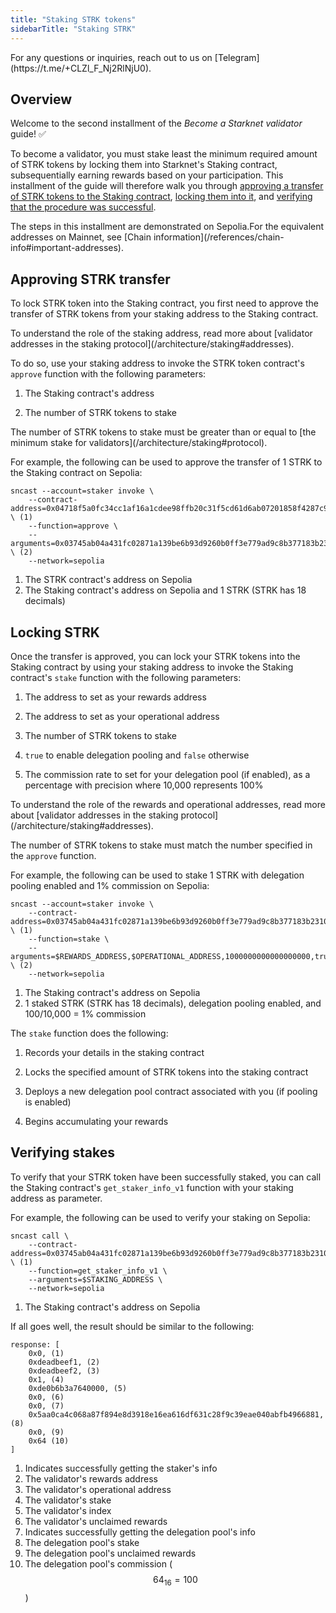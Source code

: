 ```yaml
---
title: "Staking STRK tokens"
sidebarTitle: "Staking STRK"
---
```


<Warning>
For any questions or inquiries, reach out to us on [Telegram](https://t.me/+CLZl_F_Nj2RlNjU0).
</Warning>

## Overview

Welcome to the second installment of the *Become a Starknet validator* guide! ✅

To become a validator, you must stake least the minimum required amount of STRK tokens by locking them into Starknet's Staking contract, subsequentially earning rewards based on your participation. This installment of the guide will therefore walk you through [approving a transfer of STRK tokens to the Staking contract](#approving_strk_transfer), [locking them into it](#locking_strk), and [verifying that the procedure was successful](#verifying_stakes).

<Tip>
The steps in this installment are demonstrated on Sepolia.For the equivalent addresses on Mainnet, see [Chain information](/references/chain-info#important-addresses).
</Tip>

## Approving STRK transfer

To lock STRK token into the Staking contract, you first need to approve the transfer of STRK tokens from your staking address to the Staking contract.

<Note>
To understand the role of the staking address, read more about [validator addresses in the staking protocol](/architecture/staking#addresses).
</Note>

To do so, use your staking address to invoke the STRK token contract's `approve` function with the following parameters:

1. The Staking contract's address

2. The number of STRK tokens to stake

<Note>
The number of STRK tokens to stake must be greater than or equal to [the minimum stake for validators](/architecture/staking#protocol).
</Note>

For example, the following can be used to approve the transfer of 1 STRK to the Staking contract on Sepolia:

```shell
sncast --account=staker invoke \
    --contract-address=0x04718f5a0fc34cc1af16a1cdee98ffb20c31f5cd61d6ab07201858f4287c938d \ (1)
    --function=approve \
    --arguments=0x03745ab04a431fc02871a139be6b93d9260b0ff3e779ad9c8b377183b23109f1,1000000000000000000 \ (2)
    --network=sepolia

```

1. The STRK contract's address on Sepolia
2. The Staking contract's address on Sepolia and 1 STRK (STRK has 18 decimals)

## Locking STRK

Once the transfer is approved, you can lock your STRK tokens into the Staking contract by using your staking address to invoke the Staking contract's `stake` function with the following parameters:

1. The address to set as your rewards address

2. The address to set as your operational address

3. The number of STRK tokens to stake

4. `true` to enable delegation pooling and `false` otherwise

5. The commission rate to set for your delegation pool (if enabled), as a percentage with precision where 10,000 represents 100%

<Note>
To understand the role of the rewards and operational addresses, read more about [validator addresses in the staking protocol](/architecture/staking#addresses).

The number of STRK tokens to stake must match the number specified in the `approve` function.
</Note>

For example, the following can be used to stake 1 STRK with delegation pooling enabled and 1% commission on Sepolia:

```shell
sncast --account=staker invoke \
    --contract-address=0x03745ab04a431fc02871a139be6b93d9260b0ff3e779ad9c8b377183b23109f1 \ (1)
    --function=stake \
    --arguments=$REWARDS_ADDRESS,$OPERATIONAL_ADDRESS,1000000000000000000,true,100 \ (2)
    --network=sepolia

```

1. The Staking contract's address on Sepolia
2. 1 staked STRK (STRK has 18 decimals), delegation pooling enabled, and 100/10,000 = 1% commission

The `stake` function does the following:

1. Records your details in the staking contract

2. Locks the specified amount of STRK tokens into the staking contract

3. Deploys a new delegation pool contract associated with you (if pooling is enabled)

4. Begins accumulating your rewards

## Verifying stakes

To verify that your STRK token have been successfully staked, you can call the Staking contract's `get_staker_info_v1` function with your staking address as parameter.

For example, the following can be used to verify your staking on Sepolia:

```shell
sncast call \
    --contract-address=0x03745ab04a431fc02871a139be6b93d9260b0ff3e779ad9c8b377183b23109f1 \ (1)
    --function=get_staker_info_v1 \
    --arguments=$STAKING_ADDRESS \
    --network=sepolia

```

1. The Staking contract's address on Sepolia

If all goes well, the result should be similar to the following:

```shell
response: [
    0x0, (1)
    0xdeadbeef1, (2)
    0xdeadbeef2, (3)
    0x1, (4)
    0xde0b6b3a7640000, (5)
    0x0, (6)
    0x0, (7)
    0x5aa0ca4c068a87f894e8d3918e16ea616df631c28f9c39eae040abfb4966881, (8)
    0x0, (9)
    0x64 (10)
]

```

1. Indicates successfully getting the staker's info
2. The validator's rewards address
3. The validator's operational address
4. The validator's stake
5. The validator's index
6. The validator's unclaimed rewards
7. Indicates successfully getting the delegation pool's info
8. The delegation pool's stake
9. The delegation pool's unclaimed rewards
10. The delegation pool's commission ($$64_{16} = 100$$)
